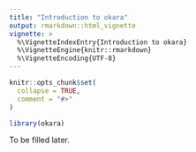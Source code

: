 ```yaml
---
title: "Introduction to okara"
output: rmarkdown::html_vignette
vignette: >
  %\VignetteIndexEntry{Introduction to okara}
  %\VignetteEngine{knitr::rmarkdown}
  %\VignetteEncoding{UTF-8}
---
```


```r
knitr::opts_chunk$set(
  collapse = TRUE,
  comment = "#>"
)
```

```r
library(okara)
```

To be filled later.

